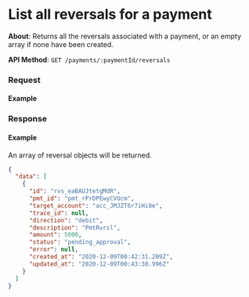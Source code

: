 
# List all reversals for a payment

**About**: Returns all the reversals associated with a payment, or an empty array if none have been created.

**API Method**: `GET /payments/:paymentId/reversals`

### Request

#### Example
<ReversalsList />

### Response

#### Example

An array of reversal objects will be returned.

```json
{
  "data": [
    {
      "id": "rvs_eaBAUJtetgMdR",
      "pmt_id": "pmt_rPrDPEwyCVUcm",
      "target_account": "acc_JMJZT6r7iHi8e",
      "trace_id": null,
      "direction": "debit",
      "description": "PmtRvrsl",
      "amount": 5000,
      "status": "pending_approval",
      "error": null,
      "created_at": "2020-12-09T00:42:31.209Z",
      "updated_at": "2020-12-09T00:43:30.996Z"
    }
  ]
}
```
